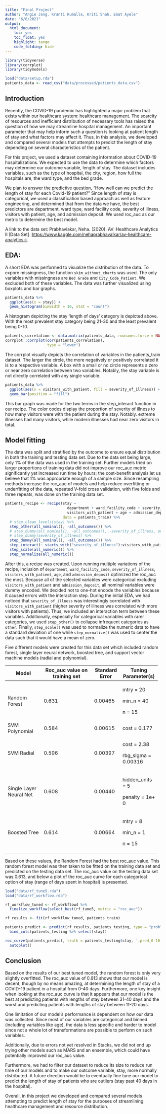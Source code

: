 ```yaml
---
title: "Final Project"
author: "Angie Jang, Kranti Rumalla, Kriti Shah, Enat Ayele"
date: "6/6/2021"
output:
  html_document:
    toc: yes
    toc_float: yes
    highlight: tango
    code_folding: hide
---
```


```r
library(tidyverse)
library(corrplot)
library(tidymodels)

load("data/setup.rda")
patients_data <- read_csv("data/processed/patients_data.csv")
```


## Introduction

Recently, the COVID-19 pandemic has highlighted a major problem that exists within our healthcare system: healthcare management. The scarcity of resources and inefficient distribution of necessary tools has raised the question of how we may streamline hospital management. An important parameter that may help inform such a question is looking at patient length of stay and what factors may affect it. Thus, in this analysis, we developed and compared several models that attempts to predict the length of stay depending on several characteristics of the patient.

For this project, we used a dataset containing information about COVID-19 hospitalizations. We expected to use the data to determine which factors may determine our outcome variable, length of stay. The dataset includes variables, such as the type of hospital, the city, region, how full the hospitals are, the ward type, and the bed grade. 

We plan to answer the predictive question, “How well can we predict the length of stay for each Covid-19 patient?” Since length of stay is categorical, we used a classification based approach as well as feature engineering, and determined that from the data we have, the best predictors are department, ward type, ward facility code, severity of illness, visitors with patient, age, and admission deposit. We used roc_auc as our metric to determine the best model. 


A link to the data set: Prabhavlakar, Neha. (2020). AV: Healthcare Analytics II [Data Set]. <https://www.kaggle.com/nehaprabhavalkar/av-healthcare-analytics-ii>

## EDA:

A short EDA was performed to visualize the distribution of the data. To expore missingness, the function `skim_without_charts` was used. The only variables with missingness are `Bed Grade` and `City_Code_Patient`. We excluded both of these variables. The data was further visualized using boxplots and bar graphs.

```r
patients_data %>%
  ggplot(aes(x = stay)) +
  geom_histogram(binwidth = 10, stat = "count")
```

A histogram depicting the stay 'length of days' category is depicted above. With the most prevalent stay category being 21-30 and the least prevalent being 0-10. 


```r
patients_correlation <- data.matrix(patients_data, rownames.force = NA)
corrplot::corrplot(cor(patients_correlation),
                   type = "lower")
```

The corrplot visually depicts the correlation of variables in the patients_train dataset. The larger the circle, the more negatively or positively correlated it is to a respective variable. A box with a small or no circle represents a zero or near zero correlation between two variables. Notably, the stay variable is not directly correlated with any single variable. 


```r
patients_data %>%
  ggplot(aes(x = visitors_with_patient, fill = severity_of_illness)) +
  geom_bar(position = "fill")
```

This bar graph was made for the two terms in the step_interact function in our recipe. The color codes display the proportion of severity of illness to how many visitors were with the patient during the stay. Notably. extreme illnesses had many visitors, while modern illnesses had near zero visitors in total.


## Model fitting

The data was split and stratified by the outcome to ensure equal distribution in both the training and testing data set.  Due to the data set being large, only 1% of the data was used in the training set. Further models tried on larger proportions of training data did not improve our roc_auc metric significantly yet increased run time by hours; the cost-benefit analysis let us believe that 1% was appropriate enough of a sample size. Since resampling methods increase the roc_auc of models and help reduce overfitting or underfitting of the data, repeated V-fold cross validation, with five folds and three repeats, was done on the training data set. 

```r
patients_recipe <- recipe(stay ~  
                            department + ward_facility_code + severity_of_illness + 
                            visitors_with_patient + age + admission_deposit,
                          data = patients_train) %>%
  # step_clean_levels(stay) %>%
  step_other(all_nominal(), -all_outcomes()) %>%
  # step_dummy(all_nominal(), -all_outcomes(), -severity_of_illness, one_hot = TRUE) %>%
  # step_dummy(severity_of_illness) %>%
  step_dummy(all_nominal(), -all_outcomes()) %>%
  step_interact(~ starts_with("severity_of_illness"):visitors_with_patient) %>%
  step_scale(all_numeric()) %>%
  step_normalize(all_numeric())
```


After this, a recipe was created. Upon running multiple variations of the recipe, inclusion of `department`, `ward_facility_code`, `severity_of_illness`, `visitors_with_patient`, `age`, and `admission_deposit` optimized the roc_auc the most. Because all of the selected variables were categorical excluding `visitors_with_patient` and `admission_deposit`, all nominal variables were dummy encoded. We decided not to one-hot encode the variables because it caused errors with the interaction step. During the initial EDA, we had noticed that `severity_of_illness` was interestingly correlated with `visitors_with_patient` (higher severity of illness was correlated with more visitors with patients). Thus, we included an interaction term between these variables. Additionally, especially for categorical variables with rarer categories, we used `step_other()` to collapse infrequent categories as `other`. Finally, `step_scale()` was used to normalize the numeric data to have a standard deviation of one while `step_normalize()` was used to center the data such that it would have a mean of zero. 


Five different models were created for this data set which included random forest, single layer neural network, boosted tree, and support vector machine models (radial and polynomial).

+-------------------------+-----------------------------------+--------------------+-------------------------+
| **Model**               | **Roc_auc value on training set** | **Standard Error** | **Tuning Parameter(s)** |
+=========================+===================================+====================+=========================+
| Random Forest           | 0.631                             | 0.00465            | mtry = 20               |
|                         |                                   |                    |                         |
|                         |                                   |                    | min_n = 40              |
|                         |                                   |                    |                         |
|                         |                                   |                    | n = 15                  |
+-------------------------+-----------------------------------+--------------------+-------------------------+
| SVM Polynomial          | 0.584                             | 0.00615            | cost = 0.177            |
+-------------------------+-----------------------------------+--------------------+-------------------------+
| SVM Radial              | 0.596                             | 0.00397            | cost = 2.38             |
|                         |                                   |                    |                         |
|                         |                                   |                    | rbg_sigma = 0.00316     |
+-------------------------+-----------------------------------+--------------------+-------------------------+
| Single Layer Neural Net | 0.608                             | 0.00440            | hidden_units = 5        |
|                         |                                   |                    |                         |
|                         |                                   |                    | penalty = 1e+ 0         |
+-------------------------+-----------------------------------+--------------------+-------------------------+
| Boosted Tree            | 0.614                             | 0.00664            | mtry = 8                |
|                         |                                   |                    |                         |
|                         |                                   |                    | min_n = 1               |
|                         |                                   |                    |                         |
|                         |                                   |                    | n = 15                  |
+-------------------------+-----------------------------------+--------------------+-------------------------+

Based on these values, the Random Forest had the best roc_auc value. This random forest model was then taken to be fitted on the training data set and predicted on the testing data set. The roc_auc value on the testing data set was 0.613, and below a plot of the roc_auc curve for each categorical option of stay (range of days spent in hospital) is presented. 

```r
load("data/rf_tune5.rda")
load("data/rf_workflow.rda")

rf_workflow_tuned <- rf_workflow4 %>%
  finalize_workflow(select_best(rf_tune5, metric = "roc_auc"))

rf_results <- fit(rf_workflow_tuned, patients_train)

patients_predict <- predict(rf_results, patients_testing, type = "prob") %>%
  bind_cols(patients_testing %>% select(stay))

roc_curve(patients_predict, truth = patients_testing$stay, `.pred_0-10`, `.pred_11-20`, `.pred_21-30`, `.pred_31-40`) %>% 
  autoplot()
```

## Conclusion

Based on the results of our best tuned model, the random forest is only very slightly overfitted. The roc_auc value of 0.613 shows that our model is decent, though by no means amazing, at determining the length of stay of a COVID-19 patient in a hospital from 0-40 days. Furthermore, one key insight when looking at the roc_auc curve is that it appears that our model is the best at predicting patients with lengths of stay between 31-40 days and the worst and predicting patients with lengths of stay between 11-20 days.
	
One limitation of our model’s performance is dependent on how our data was collected. Since most of our variables are categorical and binned (including variables like age), the data is less specific and harder to model since not a whole lot of transformations are possible to perform on such variables. 
	
Additionally, due to errors not yet resolved in Stacks, we did not end up trying other models such as MARS and an ensemble, which could have potentially improved our roc_auc value.
	
Furthermore, we had to filter our dataset to reduce its size to reduce run time of our models and to make our outcome variable, stay, more normally distributed. A future direction would be to eventually fine tune our model to predict the length of stay of patients who are outliers (stay past 40 days in the hospital).
	
Overall, in this project we developed and compared several models attempting to predict length of stay for the purposes of streamlining healthcare management and resource distribution. 

